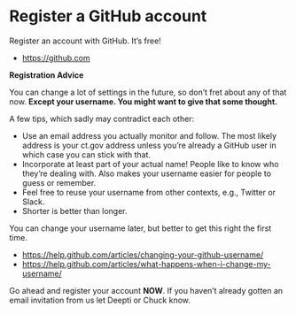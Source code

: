# Register a GitHub account {#github-acct}

Register an account with GitHub. It's free!

  * <https://github.com>

**Registration Advice**

You can change a lot of settings in the future, so don't fret about any of that
now. **Except your username. You might want to give that some thought.**

A few tips, which sadly may contradict each other:

  * Use an email address you actually monitor and follow. The 
    most likely address is your ct.gov address unless you're
    already a GitHub user in which case you can stick with that.
  * Incorporate at least part of your actual name! People like to know who
    they're dealing with. Also makes your username easier for people to guess or
    remember.
  * Feel free to reuse your username from other contexts, e.g., Twitter or Slack.
  * Shorter is better than longer.

You can change your username later, but better to get this right the first time.

  * <https://help.github.com/articles/changing-your-github-username/>
  * <https://help.github.com/articles/what-happens-when-i-change-my-username/>

Go ahead and register your account **NOW**.  If you haven't already gotten
an email invitation from us let Deepti or Chuck know.

